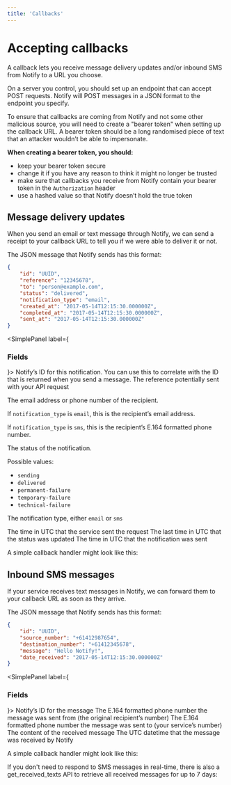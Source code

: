 ```yaml
---
title: 'Callbacks'
---
```



# Accepting callbacks

A callback lets you receive message delivery updates and/or inbound SMS from Notify to a URL you choose.

<span />

On a server you control, you should set up an endpoint that can accept POST
requests. Notify will POST messages in a JSON format to the endpoint you specify.

To ensure that callbacks are coming from Notify and not some other malicious
source, you will need to create a "bearer token" when setting up the callback
URL. A bearer token should be a long randomised piece of text that an attacker
wouldn’t be able to impersonate.

**When creating a bearer token, you should:**

- keep your bearer token secure
- change it if you have any reason to think it might no longer be trusted
- make sure that callbacks you receive from Notify contain your bearer token in the `Authorization` header
- use a hashed value so that Notify doesn’t hold the true token

<Contents />

## Message delivery updates

When you send an email or text message through Notify, we can send a receipt to your callback URL to tell you if we were able to deliver it or not.

The JSON message that Notify sends has this format:

```json inline nonumbers
{
	"id": "UUID",
	"reference": "12345678",
	"to": "person@example.com",
	"status": "delivered",
	"notification_type": "email",
	"created_at": "2017-05-14T12:15:30.000000Z",
	"completed_at": "2017-05-14T12:15:30.000000Z",
	"sent_at": "2017-05-14T12:15:30.000000Z"
}
```

<SimplePanel label={<H3>Fields</H3>}>
<Parameters>
  <Parameter name="id" kind="UUID">Notify’s ID for this notification. You can use this to correlate with the ID that is returned when you send a message.</Parameter>
  <Parameter name="reference" optional kind="string">The reference potentially sent with your API request</Parameter>
  <Parameter name="to" kind="string">

The email address or phone number of the recipient.

If `notification_type` is `email`, this is the recipient’s email address.

If `notification_type` is `sms`, this is the recipient’s E.164 formatted phone number.

  </Parameter>
  <Parameter name="status" kind="string">

The status of the notification.

Possible values:

- `sending`
- `delivered`
- `permanent-failure`
- `temporary-failure`
- `technical-failure`

</Parameter>
<Parameter name="notification_type" kind="string">

The notification type, either `email` or `sms`

</Parameter>
  <Parameter name="created_at" kind="ISO-8601 string">The time in UTC that the service sent the request</Parameter>
  <Parameter name="completed_at" kind="ISO-8601 string">The last time in UTC that the status was updated</Parameter>
  <Parameter name="sent_at" optional kind="ISO-8601 string">The time in UTC that the notification was sent</Parameter>
</Parameters>
</SimplePanel>

A simple callback handler might look like this:

<Examples reference="delivery-callback" title="Message delivery updates" />


## Inbound SMS messages

If your service receives text messages in Notify, we can forward them to your callback URL as soon as they arrive.

The JSON message that Notify sends has this format:

```json inline nonumbers
{
	"id": "UUID",
	"source_number": "+61412987654",
	"destination_number": "+61412345678",
	"message": "Hello Notify!",
	"date_received": "2017-05-14T12:15:30.000000Z"
}
```

<SimplePanel label={<H3>Fields</H3>}>
<Parameters>
  <Parameter name="id" kind="UUID">Notify’s ID for the message</Parameter>
  <Parameter name="source_number" kind="string">The E.164 formatted phone number the message was sent from (the original recipient’s number)</Parameter>
  <Parameter name="destination_number" kind="string">The E.164 formatted phone number the message was sent to (your service’s number)</Parameter>
  <Parameter name="message" kind="string">The content of the received message</Parameter>
  <Parameter name="date_received" kind="ISO-8601 string">The UTC datetime that the message was received by Notify</Parameter>
</Parameters>
</SimplePanel>

A simple callback handler might look like this:

<Examples reference="inbound-sms-callback" title="Inbound SMS messages (callback)" />

If you don't need to respond to SMS messages in real-time, there is also a get_received_texts API
to retrieve all received messages for up to 7 days:

<Examples reference="inbound-sms-batch" title="Inbound SMS messages (batch)" />